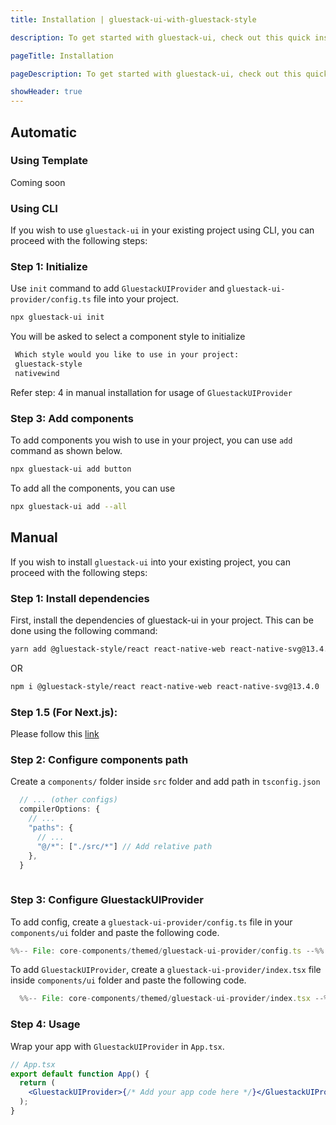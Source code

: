 ```yaml
---
title: Installation | gluestack-ui-with-gluestack-style

description: To get started with gluestack-ui, check out this quick installation guide. It provides simple steps to help you install and use the library in your projects.

pageTitle: Installation

pageDescription: To get started with gluestack-ui, check out this quick installation guide. It provides simple steps to help you install and use the library in your projects.

showHeader: true
---
```



<Meta title="with-gluestack-style/home/Getting Started/Installation" />

## Automatic

### Using Template

Coming soon

### Using CLI

If you wish to use `gluestack-ui` in your existing project using CLI, you can proceed with the following steps:

### Step 1: Initialize
Use `init` command to add `GluestackUIProvider` and `gluestack-ui-provider/config.ts` file into your project.

```bash
npx gluestack-ui init
```
You will be asked to select a component style to initialize

```bash
 Which style would you like to use in your project:
 gluestack-style
 nativewind
 ```
 Refer step: 4 in manual installation for usage of `GluestackUIProvider`

### Step 3: Add components
To add components you wish to use in your project, you can use `add` command as shown below.

```bash
npx gluestack-ui add button 
```
To add all the components, you can use
```bash
npx gluestack-ui add --all
```

## Manual

If you wish to install `gluestack-ui` into your existing project, you can proceed with the following steps:

### Step 1: Install dependencies

First, install the dependencies of gluestack-ui in your project. This can be done using the following command:

```bash
yarn add @gluestack-style/react react-native-web react-native-svg@13.4.0
```

OR

```bash
npm i @gluestack-style/react react-native-web react-native-svg@13.4.0

```

### Step 1.5 (For Next.js):

Please follow this [link](https://gluestack.io/ui/docs/guides/install-nextjs)

### Step 2: Configure components path

Create a `components/` folder inside `src` folder and add path in `tsconfig.json`

```js
  // ... (other configs)
  compilerOptions: {
    // ...
    "paths": {
      // ...
      "@/*": ["./src/*"] // Add relative path
    },
  }
 

```

### Step 3: Configure GluestackUIProvider

To add config, create a `gluestack-ui-provider/config.ts` file in your `components/ui` folder and paste the following code.

<CollapsibleCode>

```jsx 
%%-- File: core-components/themed/gluestack-ui-provider/config.ts --%%
  ```

</CollapsibleCode>

To add `GluestackUIProvider`, create a `gluestack-ui-provider/index.tsx` file inside `components/ui` folder and paste the following code.

<CollapsibleCode>

```jsx 
  %%-- File: core-components/themed/gluestack-ui-provider/index.tsx --%%
  ```

</CollapsibleCode>

### Step 4: Usage

Wrap your app with `GluestackUIProvider` in `App.tsx`.

```jsx
// App.tsx
export default function App() {
  return (
    <GluestackUIProvider>{/* Add your app code here */}</GluestackUIProvider>
  );
}
```
